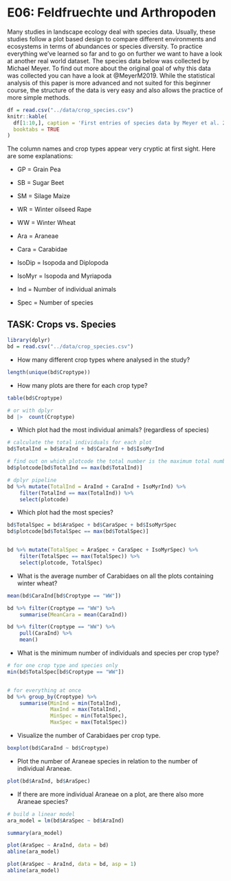 # E06: Feldfruechte und Arthropoden

Many studies in landscape ecology deal with species data. Usually, these studies follow a plot based design to compare different environments and ecosystems in terms of abundances or species diversity. To practice everything we've learned so far and to go on further we want to have a look at another real world dataset.
The species data below was collected by Michael Meyer. To find out more about the original goal of why this data was collected you can have a look at @MeyerM2019.
While the statistical analysis of this paper is more advanced and not suited for this beginner course, the structure of the data is very easy and also allows the practice of more simple methods.


```r
df = read.csv("../data/crop_species.csv")
knitr::kable(
  df[1:10,], caption = 'First entries of species data by Meyer et al. 2019',
  booktabs = TRUE
)
```



The column names and crop types appear very cryptic at first sight. Here are some explanations:

* GP = Grain Pea
* SB = Sugar Beet
* SM = Silage Maize
* WR = Winter oilseed Rape
* WW = Winter Wheat

* Ara = Araneae
* Cara = Carabidae
* IsoDip = Isopoda and Diplopoda
* IsoMyr = Isopoda and Myriapoda

* Ind = Number of individual animals
* Spec = Number of species


## TASK: Crops vs. Species


```r
library(dplyr)
bd = read.csv("../data/crop_species.csv")
```


* How many different crop types where analysed in the study?

```r
length(unique(bd$Croptype))


```


* How many plots are there for each crop type?

```r
table(bd$Croptype)

# or with dplyr
bd |>  count(Croptype)
```


* Which plot had the most individual animals? (regardless of species)
```r
# calculate the total individuals for each plot
bd$TotalInd = bd$AraInd + bd$CaraInd + bd$IsoMyrInd

# find out on which plotcode the total number is the maximum total number
bd$plotcode[bd$TotalInd == max(bd$TotalInd)]

# dplyr pipeline
bd %>% mutate(TotalInd = AraInd + CaraInd + IsoMyrInd) %>% 
    filter(TotalInd == max(TotalInd)) %>%
    select(plotcode)

```

* Which plot had the most species?

```r
bd$TotalSpec = bd$AraSpec + bd$CaraSpec + bd$IsoMyrSpec
bd$plotcode[bd$TotalSpec == max(bd$TotalSpec)]


bd %>% mutate(TotalSpec = AraSpec + CaraSpec + IsoMyrSpec) %>% 
    filter(TotalSpec == max(TotalSpec)) %>% 
    select(plotcode, TotalSpec)
```



* What is the average number of Carabidaes on all the plots containing winter wheat?

```r
mean(bd$CaraInd[bd$Croptype == "WW"])

bd %>% filter(Croptype == "WW") %>% 
    summarise(MeanCara = mean(CaraInd))

bd %>% filter(Croptype == "WW") %>% 
    pull(CaraInd) %>% 
    mean()
```


* What is the minimum number of individuals and species per crop type?

```r
# for one crop type and species only
min(bd$TotalSpec[bd$Croptype == "WW"])


# for everything at once
bd %>% group_by(Croptype) %>% 
    summarise(MinInd = min(TotalInd),
              MaxInd = max(TotalInd),
              MinSpec = min(TotalSpec),
              MaxSpec = max(TotalSpec))
```


* Visualize the number of Carabidaes per crop type.

```r
boxplot(bd$CaraInd ~ bd$Croptype)
```

* Plot the number of Araneae species in relation to the number of individual Araneae.

```r
plot(bd$AraInd, bd$AraSpec)
```


* If there are more individual Araneae on a plot, are there also more Araneae species?

```r
# build a linear model
ara_model = lm(bd$AraSpec ~ bd$AraInd)

summary(ara_model)

plot(AraSpec ~ AraInd, data = bd)
abline(ara_model)

plot(AraSpec ~ AraInd, data = bd, asp = 1)
abline(ara_model)



```